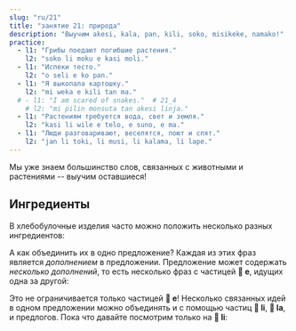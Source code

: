 ```yaml
---
slug: "ru/21"
title: "занятие 21: природа"
description: "Выучим akesi, kala, pan, kili, soko, misikeke, namako!"
practice:
  - l1: "Грибы поедают погибшие растения."
    l2: "soko li moku e kasi moli."
  - l1: "Испеки тесто."
    l2: "o seli e ko pan."
  - l1: "Я выкопала картошку."
    l2: "mi weka e kili tan ma."
  # - l1: "I am scared of snakes."  # 21_4
    # l2: "mi pilin monsuta tan akesi linja."
  - l1: "Растениям требуется вода, свет и земля."
    l2: "kasi li wile e telo, e suno, e ma."
  - l1: "Люди разговаривают, веселятся, поют и спят."
    l2: "jan li toki, li musi, li kalama, li lape."
---
```



Мы уже знаем большинство слов, связанных с животными и растениями -- выучим оставшиеся!

<List>
  <Word sl="akesi" m="пресмыкающееся или земноводное, напр. лягушка, ящерица, змея" />
  <Word
    sl="kala"
    m="рыба или морское существо, напр. лосось, кит, акула, осьминог"
  />
  <Word sl="pan" m="крахмалистая пища, напр. пшеница, рис, хлеб, паста" />
  <Word sl="kili" m="овощ, фрукт" />
  <Word sl="soko" m="гриб" />
  <Word sl="misikeke" m="лекарство" />
  <Word sl="namako" m="специя, приправа, украшение, изюминка" />
  <Sentence sl="soko li kili nasa." m="Грибы — это странные плоды." />
  <Sentence
    sl="kala suli li alasa e kala lili."
    m="Крупная рыба охотится на рыб поменьше."
  />
  <Sentence
    sl="mi o moku e misikeke lon tenpo mute."
    m="Мне требуется часто принимать лекарство."
  />
</List>

## Ингредиенты

В хлебобулочные изделия часто можно положить несколько разных ингредиентов:

<List>
  <Sentence sp="󱥋󱤧󱤓󱤉󱥢" sl="pan li jo <u>e soweli</u>." m="Шаурма содержит мясо." />
  <Sentence sp="󱥋󱤧󱤓󱤉󱤚" sl="pan li jo <u>e kili</u>." m="Шаурма содержит овощи." />
  <Sentence sp="󱥋󱤧󱤓󱤉󱥸" sl="pan li jo <u>e namako</u>." m="Шаурма содержит приправы." />
</List>

А как объединить их в одно предложение? Каждая из этих фраз является *дополнением* в предложении. Предложение может содержать *несколько дополнений*, то есть несколько фраз с частицей **󱤉 e**, идущих одна за другой:

<List>
  <Sentence
    sl="pan li jo e soweli e kili e namako."
    m="Шаурма содержит мясо, овощи, приправы."
  />
</List>

Это не ограничивается только частицей **󱤉 e**! Несколько связанных идей в одном предложении можно объединять и с помощью частиц **󱤧 li**, **󱤡 la**, и предлогов. Пока что давайте посмотрим только на **󱤧 li**:

<List>
  <Sentence sl="jan li alasa e kala." m="Человек охотится на рыбу. (= человек рыбачит)." />
  <Sentence sl="jan li seli e ona." m="Человек готовит её." />
  <Sentence sl="jan li moku e ona." m="Человек ест её." />
  <Sentence sl="jan li alasa e kala, li seli e ona, li moku e ona." m="Человек охотится на рыбу, готовит её, ест её." />
</List>

<Practice exercises={frontmatter.practice} client:load />
